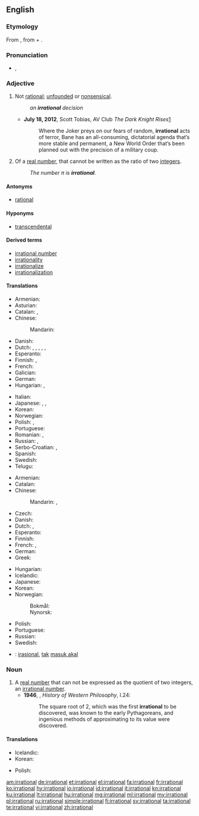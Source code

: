 ==English==

===Etymology===
From {{etyl|la|en}} {{m|la|irratiōnālis}}, from {{term|ir-}} + {{term|rationalis|ratiōnālis}}.

===Pronunciation===
* {{enPR|ĭră'sh(ə)nəl}}, {{IPA|/ɪˈræʃ.(ə.)nəl/|lang=en}}

===Adjective===
{{en-adj}}

# Not [[rational]]; [[unfounded]] or [[nonsensical]].
#: ''an '''irrational''' decision''
#* '''July 18, 2012''', Scott Tobias, AV Club ''The Dark Knight Rises''[http://www.avclub.com/articles/the-dark-knight-rises-review-batman,82624/]
#*: Where the Joker preys on our fears of random, '''irrational''' acts of terror, Bane has an all-consuming, dictatorial agenda that’s more stable and permanent, a New World Order that’s been planned out with the precision of a military coup.
# {{context|mathematics|arithmetic|number theory|not comparable|lang=en}} Of a [[real number]], that cannot be written as the ratio of two [[integer]]s.
#: ''The number &pi; is '''irrational'''.''

====Antonyms====
* {{sense|mathematics}} [[rational]]

====Hyponyms====
* {{sense|mathematics}} [[transcendental]]

====Derived terms====
* [[irrational number]]
* [[irrationality]]
* [[irrationalize]]
* [[irrationalization]]

====Translations====
{{trans-top|unfounded or nonsensical}}
* Armenian: {{t|hy|իռացիոնալ|tr=iṙac’ional}}
* Asturian: {{t|ast|irracional}}
* Catalan: {{t+|ca|bèstia}}, {{t+|ca|irracional}}
* Chinese:
*: Mandarin: {{t+|cmn|不合理|tr=bùhélǐ|sc=Hani}}
* Danish: {{t|da|irrationel}}
* Dutch: {{t|nl|irrationeel}}, {{t|nl|irrationele}}, {{t+|nl|onzinnig}}, {{t+|nl|onzinnige}}, {{t|nl|onredelijk}}, {{t|nl|onredelijke}}
* Esperanto: {{t|eo|malracia}}
* Finnish: {{t+|fi|epälooginen}}, {{t|fi|irrationaalinen}}
* French: {{t+|fr|irrationnel}}
* Galician: {{t|gl|irracional}}
* German: {{t+|de|irrational}}
* Hungarian: {{t+|hu|ésszerűtlen}}, {{t+|hu|irracionális}}
{{trans-mid}}
* Italian: {{t+|it|irrazionale}}
* Japanese: {{t|ja|不合理|alt=不合理な|tr=fugōri na}}, {{t+|ja|無理|alt=無理な|tr=muri na}}, {{t|ja|筋違い|alt=筋違いな|tr=sujichigai na}}
* Korean: {{t|ko|불합리한|sc=Hang}}
* Norwegian: {{t|no|irrasjonell}}
* Polish: {{t|pl|nieracjonalny}}, {{t+|pl|irracjonalny|m}}
* Portuguese: {{t+|pt|irracional}}
* Romanian: {{t+|ro|irațional|m|n}}, {{t+|ro|nerațional|m|n}}
* Russian: {{t+|ru|нерациональный|tr=neracionálʹnyj|sc=Cyrl}}, {{t+|ru|иррациональный|tr=irracionálʹnyj|sc=Cyrl}}
* Serbo-Croatian: {{t+|sh|iracionalan|m}}, {{t+|sh|nerazuman|m}}
* Spanish: {{t+|es|irracional}}
* Swedish: {{t+|sv|irrationell}}
* Telugu: {{t+|te|అసంబద్ధము|tr=asaMbaddhamu}}
{{trans-bottom}}

{{trans-top|mathematics: of a number}}
* Armenian: {{t|hy|իռացիոնալ|tr=iṙac’ional}}
* Catalan: {{t+|ca|irracional}}
* Chinese:
*: Mandarin: {{t|cmn|無理數|sc=Hani}}, {{t+|cmn|无理数|tr=wúlǐshù|sc=Hani}}
* Czech: {{t|cs|iracionální}}
* Danish: {{t|da|irrational}}
* Dutch: {{t|nl|irrationaal}}, {{t|nl|irrationale}}
* Esperanto: {{t|eo|neracionala}}
* Finnish: {{t|fi|irrationaalinen}}
* French: {{t+|fr|irrationnel|m}}, {{t+|fr|irrationnelle|f}}
* German: {{t+|de|irrational}}
* Greek: {{t+|el|άρρητος}}
{{trans-mid}}
* Hungarian: {{t+|hu|irracionális}}
* Icelandic: {{t|is|óræður|m}}
* Japanese: {{t+|ja|無理数|tr=murisū}}
* Korean: {{t+|ko|무리수|sc=Hang}}
* Norwegian:
*: Bokmål: {{t|no|irrasjonal}}
*: Nynorsk: {{t|nn|irrasjonal}}
* Polish: {{t|pl|niewymierny|m}}
* Portuguese: {{t+|pt|irracional}}
* Russian: {{t+|ru|иррациональный|tr=irracionálʹnyj|sc=Cyrl}}
* Swedish: {{t+|sv|irrationell}}
{{trans-bottom}}

{{checktrans-top}}
* {{ttbc|id}}: [[irasional]], [[tak]] [[masuk akal]]
{{trans-bottom}}

===Noun===
{{en-noun}}

# A [[real number]] that can not be expressed as the quotient of two integers, an [[irrational number]].
#* '''1946''', {{w|Bertrand Russell}}, ''History of Western Philosophy'', I.24:
#*: The square root of 2, which was the first '''irrational''' to be discovered, was known to the early Pythagoreans, and ingenious methods of approximating to its value were discovered.

====Translations====
{{trans-top|irrational number}}
* Icelandic: {{t|is|óræð tala|f}}
* Korean: {{t+|ko|무리수|sc=Hang}}
{{trans-mid}}
* Polish: {{t|pl|[[liczba]] [[niewymierna]]|f}}
{{trans-bottom}}

[[am:irrational]]
[[de:irrational]]
[[et:irrational]]
[[el:irrational]]
[[fa:irrational]]
[[fr:irrational]]
[[ko:irrational]]
[[hy:irrational]]
[[io:irrational]]
[[id:irrational]]
[[it:irrational]]
[[kn:irrational]]
[[ku:irrational]]
[[lt:irrational]]
[[hu:irrational]]
[[mg:irrational]]
[[ml:irrational]]
[[my:irrational]]
[[pl:irrational]]
[[ru:irrational]]
[[simple:irrational]]
[[fi:irrational]]
[[sv:irrational]]
[[ta:irrational]]
[[te:irrational]]
[[vi:irrational]]
[[zh:irrational]]